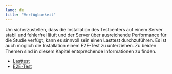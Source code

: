 ```yaml
---
lang: de
title: "Verfügbarkeit"
---
```


Um sicherzustellen, dass die Installation des Testcenters auf einem Server stabil und fehlerfrei läuft und der Server über ausreichende Performance für die Studie verfügt, kann es sinnvoll sein einen Lasttest durchzuführen. Es ist auch möglich die Installation einem  E2E-Test zu unterziehen. Zu beiden Themen sind in diesem Kapitel entsprechende Informationen zu finden.

* [Lasttest](/setup/availability/load-test.qmd)
* [E2E-Test](/setup/availability/e2e.qmd)